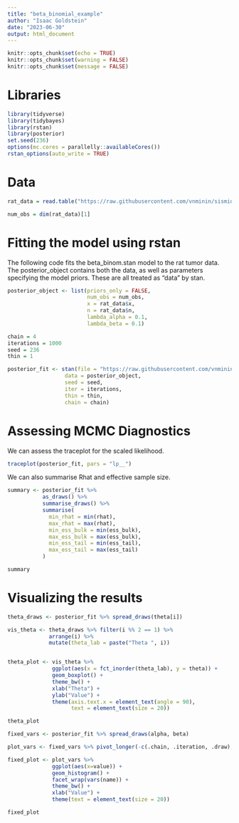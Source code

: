 ```yaml
---
title: "beta_binomial_example"
author: "Isaac Goldstein"
date: "2023-06-30"
output: html_document
---
```


```r
knitr::opts_chunk$set(echo = TRUE)
knitr::opts_chunk$set(warning = FALSE)
knitr::opts_chunk$set(message = FALSE)

```
# Libraries
```r
library(tidyverse)
library(tidybayes)
library(rstan)
library(posterior)
set.seed(236)
options(mc.cores = parallelly::availableCores())
rstan_options(auto_write = TRUE)
```

# Data
```r
rat_data = read.table("https://raw.githubusercontent.com/vnminin/sismid_mcmc_one/master/2023/code/rat_tumor.txt", header=TRUE)

num_obs = dim(rat_data)[1]
```

# Fitting the model using rstan
The following code fits the beta_binom.stan model to the rat tumor data.
The posterior_object contains both the data, as well as parameters specifying the model priors.
These are all treated as "data" by stan.
```r
posterior_object <- list(priors_only = FALSE,
                         num_obs = num_obs,
                         x = rat_data$x,
                         n = rat_data$n,
                         lambda_alpha = 0.1,
                         lambda_beta = 0.1)

chain = 4
iterations = 1000
seed = 236
thin = 1

posterior_fit <- stan(file = "https://raw.githubusercontent.com/vnminin/sismid_mcmc_one/main/2023/code/beta_binom.stan",
                  data = posterior_object,
                  seed = seed,
                  iter = iterations,
                  thin = thin,
                  chain = chain)

```


# Assessing MCMC Diagnostics

We can assess the traceplot for the scaled likelihood.
```r
traceplot(posterior_fit, pars = "lp__")

```

We can also summarise Rhat and effective sample size.
```r
summary <- posterior_fit %>% 
           as_draws() %>% 
           summarise_draws() %>% 
           summarise(
             min_rhat = min(rhat),
             max_rhat = max(rhat),
             min_ess_bulk = min(ess_bulk),
             max_ess_bulk = max(ess_bulk),
             min_ess_tail = min(ess_tail),
             max_ess_tail = max(ess_tail)
           )

summary
```

# Visualizing the results
```r
theta_draws <- posterior_fit %>% spread_draws(theta[i])

vis_theta <- theta_draws %>% filter(i %% 2 == 1) %>%
             arrange(i) %>%
             mutate(theta_lab = paste("Theta ", i)) 


theta_plot <- vis_theta %>% 
              ggplot(aes(x = fct_inorder(theta_lab), y = theta)) +
              geom_boxplot() +
              theme_bw() +
              xlab("Theta") +
              ylab("Value") + 
              theme(axis.text.x = element_text(angle = 90),
                    text = element_text(size = 20))

theta_plot
```

```r
fixed_vars <- posterior_fit %>% spread_draws(alpha, beta) 

plot_vars <- fixed_vars %>% pivot_longer(-c(.chain, .iteration, .draw), names_to = "name")

fixed_plot <- plot_vars %>% 
              ggplot(aes(x=value)) +
              geom_histogram() +
              facet_wrap(vars(name)) +
              theme_bw() +
              xlab("Value") + 
              theme(text = element_text(size = 20))

fixed_plot
```

